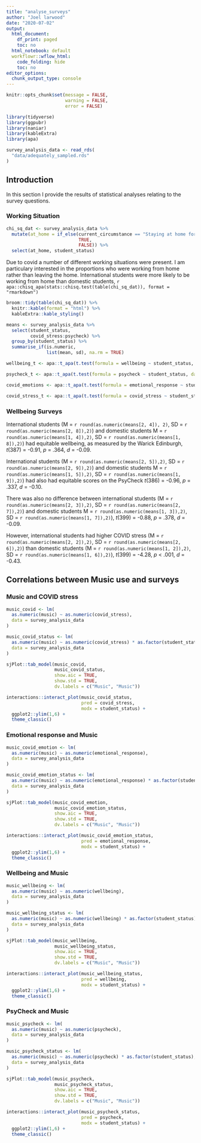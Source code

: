 ```yaml
---
title: "analyse_surveys"
author: "Joel larwood"
date: "2020-07-02"
output:
  html_document:
    df_print: paged
    toc: no
  html_notebook: default
  workflowr::wflow_html:
    code_folding: hide
    toc: no
editor_options:
  chunk_output_type: console
---
```


```r

knitr::opts_chunk$set(message = FALSE,
                      warning = FALSE,
                      error = FALSE)
```

```r
library(tidyverse)
library(ggpubr)
library(naniar)
library(kableExtra)
library(apa)
```

```r

survey_analysis_data <- read_rds(
  "data/adequately_sampled.rds"
)

```

## Introduction {.tabset}

In this section I provide the results of statistical analyses relating to the survey questions. 

### Working Situation

```r

chi_sq_dat <- survey_analysis_data %>% 
  mutate(at_home = if_else(current_circumstance == "Staying at home for study/work",
                           TRUE,
                           FALSE)) %>%
  select(at_home, student_status)

```

Due to covid a number of different working situations were present. I am particulary interested in the proportions who were working from home rather than leaving the home. International students were more likely to be working from home than domestic students, `r apa::chisq_apa(stats::chisq.test(table(chi_sq_dat)), format = "rmarkdown")`

```r
broom::tidy(table(chi_sq_dat)) %>% 
  knitr::kable(format = "html") %>% 
  kableExtra::kable_styling()

means <- survey_analysis_data %>% 
  select(student_status,
         covid_stress:psycheck) %>% 
  group_by(student_status) %>% 
  summarise_if(is.numeric, 
               list(mean, sd), na.rm = TRUE)

wellbeing_t <- apa::t_apa(t.test(formula = wellbeing ~ student_status, data = survey_analysis_data, var.equal = TRUE), format = "rmarkdown")

psycheck_t <- apa::t_apa(t.test(formula = psycheck ~ student_status, data = survey_analysis_data, var.equal = TRUE), format = "rmarkdown")

covid_emotions <- apa::t_apa(t.test(formula = emotional_response ~ student_status, data = survey_analysis_data, var.equal = TRUE), format = "rmarkdown")

covid_stress_t <- apa::t_apa(t.test(formula = covid_stress ~ student_status, data = survey_analysis_data, var.equal = TRUE), format = "rmarkdown")
```

### Wellbeing Surveys

International students (M = `r round(as.numeric(means[2, 4]), 2)`, SD = `r round(as.numeric(means[2, 8]),2)`) and domestic students M = `r round(as.numeric(means[1, 4]),2)`, SD = `r round(as.numeric(means[1, 8]),2)`) had equitable wellbeing, as measured by the Warick Edinburgh, *t*(387) = -0.91, *p* = .364, *d* = -0.09.  

International students (M = `r round(as.numeric(means[2, 5]),2)`, SD = `r round(as.numeric(means[2, 9]),2)`) and domestic students M = `r round(as.numeric(means[1, 5]),2)`, SD = `r round(as.numeric(means[1, 9]),2)`) had also had equitable scores on the PsyCheck *t*(386) = -0.96, *p* = .337, *d* = -0.10. 

There was also no difference between international students (M = `r round(as.numeric(means[2, 3]),2)`, SD = `r round(as.numeric(means[2, 7]),2)`) and domestic students M = `r round(as.numeric(means[1, 3]),2)`, SD = `r round(as.numeric(means[1, 7]),2)`), *t*(399) = -0.88, *p* = .378, *d* = -0.09. 

However, international students had higher COVID stress (M = `r round(as.numeric(means[2, 2]),2)`, SD = `r round(as.numeric(means[2, 6]),2)`) than domestic students (M = `r round(as.numeric(means[1, 2]),2)`, SD = `r round(as.numeric(means[1, 6]),2)`), *t*(399) = -4.28, *p* < .001, *d* = -0.43.


## Correlations between Music use and surveys {.tabset}

### Music and COVID stress 

```r
music_covid <- lm(
  as.numeric(music) ~ as.numeric(covid_stress),
  data = survey_analysis_data
)

music_covid_status <- lm(
  as.numeric(music) ~ as.numeric(covid_stress) * as.factor(student_status),
  data = survey_analysis_data
)

sjPlot::tab_model(music_covid,
                  music_covid_status,
                  show.aic = TRUE,
                  show.std = TRUE,
                  dv.labels = c("Music", "Music"))

interactions::interact_plot(music_covid_status,
                            pred = covid_stress,
                            modx = student_status) +
  ggplot2::ylim(1,6) +
  theme_classic()
```

### Emotional response and Music
```r
music_covid_emotion <- lm(
  as.numeric(music) ~ as.numeric(emotional_response),
  data = survey_analysis_data
)

music_covid_emotion_status <- lm(
  as.numeric(music) ~ as.numeric(emotional_response) * as.factor(student_status),
  data = survey_analysis_data
)

sjPlot::tab_model(music_covid_emotion,
                  music_covid_emotion_status,
                  show.aic = TRUE,
                  show.std = TRUE,
                  dv.labels = c("Music", "Music"))

interactions::interact_plot(music_covid_emotion_status,
                            pred = emotional_response,
                            modx = student_status) +
  ggplot2::ylim(1,6) +
  theme_classic()
```


### Wellbeing and Music
```r
music_wellbeing <- lm(
  as.numeric(music) ~ as.numeric(wellbeing),
  data = survey_analysis_data
)

music_wellbeing_status <- lm(
  as.numeric(music) ~ as.numeric(wellbeing) * as.factor(student_status),
  data = survey_analysis_data
)

sjPlot::tab_model(music_wellbeing,
                  music_wellbeing_status,
                  show.aic = TRUE,
                  show.std = TRUE,
                  dv.labels = c("Music", "Music"))

interactions::interact_plot(music_wellbeing_status,
                            pred = wellbeing,
                            modx = student_status) +
  ggplot2::ylim(1,6) +
  theme_classic()
```

### PsyCheck and Music
```r
music_psycheck <- lm(
  as.numeric(music) ~ as.numeric(psycheck),
  data = survey_analysis_data
)

music_psycheck_status <- lm(
  as.numeric(music) ~ as.numeric(psycheck) * as.factor(student_status),
  data = survey_analysis_data
)

sjPlot::tab_model(music_psycheck,
                  music_psycheck_status,
                  show.aic = TRUE,
                  show.std = TRUE,
                  dv.labels = c("Music", "Music"))

interactions::interact_plot(music_psycheck_status,
                            pred = psycheck,
                            modx = student_status) +
  ggplot2::ylim(1,6) +
  theme_classic()
```